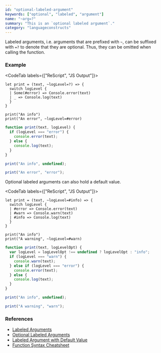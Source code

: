 ```yaml
---
id: "optional-labeled-argument"
keywords: ["optional", "labeled", "argument"]
name: "~arg=?"
summary: "This is an `optional labeled argument`."
category: "languageconstructs"
---
```


Labeled arguments, i.e. arguments that are prefixed with `~`, can be suffixed with `=?` to denote that they are optional. Thus, they can be
omitted when calling the function.

### Example

<CodeTab labels={["ReScript", "JS Output"]}>

```res example
let print = (text, ~logLevel=?) => {
  switch logLevel {
  | Some(#error) => Console.error(text)
  | _ => Console.log(text)
  }
}

print("An info")
print("An error", ~logLevel=#error)
```

```js
function print(text, logLevel) {
  if (logLevel === "error") {
    console.error(text);
  } else {
    console.log(text);
  }
}

print("An info", undefined);

print("An error", "error");
```

</CodeTab>

Optional labeled arguments can also hold a default value.

<CodeTab labels={["ReScript", "JS Output"]}>

```res example
let print = (text, ~logLevel=#info) => {
  switch logLevel {
  | #error => Console.error(text)
  | #warn => Console.warn(text)
  | #info => Console.log(text)
  }
}

print("An info")
print("A warning", ~logLevel=#warn)
```

```js
function print(text, logLevelOpt) {
  var logLevel = logLevelOpt !== undefined ? logLevelOpt : "info";
  if (logLevel === "warn") {
    console.warn(text);
  } else if (logLevel === "error") {
    console.error(text);
  } else {
    console.log(text);
  }
}

print("An info", undefined);

print("A warning", "warn");
```

</CodeTab>

### References

* [Labeled Arguments](/docs/manual/latest/function#labeled-arguments)
* [Optional Labeled Arguments](/docs/manual/latest/function#optional-labeled-arguments)
* [Labeled Argument with Default Value](/docs/manual/latest/function#optional-with-default-value)
* [Function Syntax Cheatsheet](/docs/manual/latest/function#tips--tricks)
